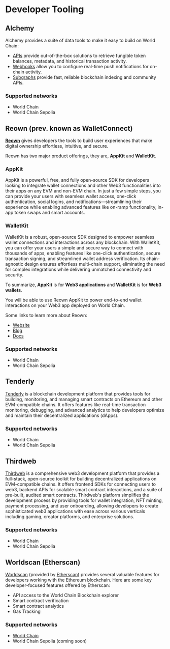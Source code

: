 # Developer Tooling

## Alchemy

Alchemy provides a suite of data tools to make it easy to build on World Chain:
- [APIs](https://docs.alchemy.com/reference/token-api-quickstart) provide out-of-the-box solutions to retrieve fungible token balances, metadata, and historical transaction activity.
- [Webhooks](https://docs.alchemy.com/reference/notify-api-quickstart) allow you to configure real-time push notifications for on-chain activity.
- [Subgraphs](https://docs.alchemy.com/reference/subgraphs-quickstart) provide fast, reliable blockchain indexing and community APIs.

### Supported networks

- World Chain
- World Chain Sepolia

## Reown (prev. known as WalletConnect)

**[Reown](https://reown.com/?utm_source=worldchain&utm_medium=docs&utm_campaign=backlinks)** gives developers the tools to build user experiences that make digital ownership effortless, intuitive, and secure.

Reown has two major product offerings, they are, **AppKit** and **WalletKit**.

### AppKit

AppKit is a powerful, free, and fully open-source SDK for developers looking to integrate wallet connections and other Web3 functionalities into their apps on any EVM and non-EVM chain. In just a few simple steps, you can provide your users with seamless wallet access, one-click authentication, social logins, and notifications—streamlining their experience while enabling advanced features like on-ramp functionality, in-app token swaps and smart accounts.

### WalletKit
WalletKit is a robust, open-source SDK designed to empower seamless wallet connections and interactions across any blockchain. With WalletKit, you can offer your users a simple and secure way to connect with thousands of apps, enabling features like one-click authentication, secure transaction signing, and streamlined wallet address verification. Its chain-agnostic design ensures effortless multi-chain support, eliminating the need for complex integrations while delivering unmatched connectivity and security.

To summarize, **AppKit** is for **Web3 applications** and **WalletKit** is for **Web3 wallets**.

You will be able to use Reown AppKit to power end-to-end wallet interactions on your Web3 app deployed on World Chain.

Some links to learn more about Reown:
- [Website](https://reown.com/?utm_source=worldchain&utm_medium=docs&utm_campaign=backlinks)
- [Blog](https://reown.com/blog?utm_source=worldchain&utm_medium=docs&utm_campaign=backlinks)
- [Docs](https://docs.reown.com/?utm_source=worldchain&utm_medium=docs&utm_campaign=backlinks)

### Supported networks
- World Chain
- World Chain Sepolia

## Tenderly

[Tenderly](https://tenderly.co/) is a blockchain development platform that provides tools for building, monitoring,
 and managing smart contracts on Ethereum and other EVM-compatible chains.
 It offers features like real-time transaction monitoring, debugging, and advanced analytics
 to help developers optimize and maintain their decentralized applications (dApps). 

 ### Supported networks

- World Chain
- World Chain Sepolia

## Thirdweb

[Thirdweb](thirdweb.com/) is a comprehensive web3 development platform that provides a full-stack, open-source toolkit for building decentralized applications on EVM-compatible chains.
It offers frontend SDKs for connecting users to web3, backend APIs for scalable smart contract interactions, and a suite of pre-built, audited smart contracts.
Thirdweb's platform simplifies the development process by providing tools for wallet integration, NFT minting, payment processing, and user onboarding, allowing
developers to create sophisticated web3 applications with ease across various verticals including gaming, creator platforms, and enterprise solutions.

### Supported networks

- World Chain
- World Chain Sepolia

## Worldscan (Etherscan)

[Worldscan](https://worldscan.org/) (provided by [Etherscan](https://etherscan.io/)) provides several valuable features for developers working with the Ethereum blockchain.
Here are some key developer-focused features offered by Etherscan:
- API access to the World Chain Blockchain explorer
- Smart contract verification
- Smart contract analytics
- Gas Tracking

### Supported networks

- [World Chain](https://worldscan.org/)
- World Chain Sepolia (coming soon)




